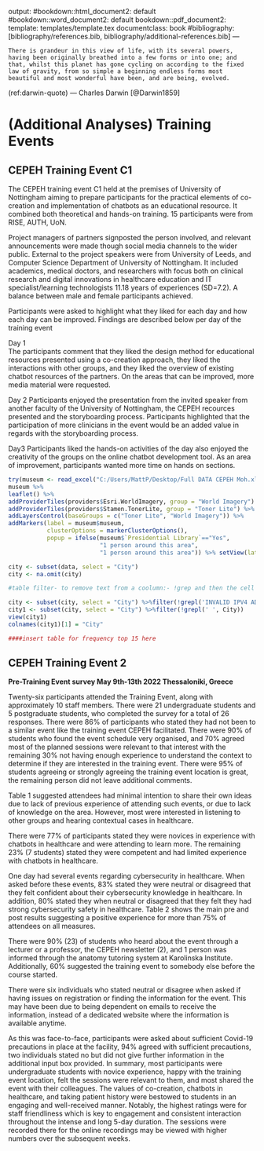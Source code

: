 output:
  #bookdown::html_document2: default
  #bookdown::word_document2: default
  bookdown::pdf_document2: 
    template: templates/template.tex
documentclass: book
#bibliography: [bibliography/references.bib, bibliography/additional-references.bib]
---

```block
There is grandeur in this view of life, with its several powers, having been originally breathed into a few forms or into one; and that, whilst this planet has gone cycling on according to the fixed law of gravity, from so simple a beginning endless forms most beautiful and most wonderful have been, and are being, evolved.
```
(ref:darwin-quote) --- Charles Darwin [@Darwin1859]
<!-- note that the quote author won't show up when you knit just a single chapter -->
  

# (Additional Analyses) Training Events {#cites-and-refs}

\chaptermark{Citations and cross-refs}
\minitoc <!-- this will include a mini table of contents-->


## CEPEH Training Event C1


The CEPEH training event C1 held at the premises of University of Nottingham aiming to prepare participants for the practical elements of co-creation and implementation of chatbots as an educational resource. It combined both theoretical and hands-on training.
15 participants were from RISE, AUTH, UoN.

Project managers of partners signposted the person involved, and relevant announcements were made though social media channels to the wider public. External to the project speakers were from University of Leeds, and Computer Science Department of University of Nottingham. It included academics, medical doctors, and researchers with focus both on clinical research and digital innovations in healthcare education and IT specialist/learning technologists 11.18 years of experiences (SD=7.2). A balance between male and female participants achieved.



Participants were asked to highlight what they liked for each day and how each day can be improved. Findings are described below per day of the training event


Day 1  
The participants comment that they liked the design method for educational resources presented using a co-creation approach, they liked the interactions with other groups, and they liked the overview of existing chatbot resources of the partners. On the areas that can be improved, more media material were requested.


Day 2
Participants enjoyed the presentation from the invited speaker from another faculty of the University of Nottingham, the CEPEH recources presented and the storyboarding process. Participants highlighted that the participation of more clinicians in the event would be an added value in regards with the storyboarding process.


Day3
Participants liked the hands-on activities of the day also enjoyed the creativity of the groups on the online chatbot development tool. As an area of improvement, participants wanted more time on hands on sections.



```r
try(museum <- read_excel("C:/Users/MattP/Desktop/Full DATA CEPEH Moh.xlsx"))
museum %>%
leaflet() %>%
addProviderTiles(providers$Esri.WorldImagery, group = "World Imagery") %>%
addProviderTiles(providers$Stamen.TonerLite, group = "Toner Lite") %>%
addLayersControl(baseGroups = c("Toner Lite", "World Imagery")) %>%
addMarkers(label = museum$museum,
           clusterOptions = markerClusterOptions(),
           popup = ifelse(museum$`Presidential Library`=="Yes",
                          "1 person around this area",
                          "1 person around this area")) %>% setView(lat = 53.921236496, lng = -1.1392187894608434, zoom = 09)
```


```r

city <- subset(data, select = "City")
city <- na.omit(city)

#table filter- to remove text from a coolumn:- !grep and then the cell text 

city <- subset(city, select = "City") %>%filter(!grepl('INVALID IPV4 ADDRESS', City))
city1 <- subset(city, select = "City") %>%filter(!grepl(' ', City))
view(city1)
colnames(city1)[1] = "City"

####insert table for frequency top 15 here

```


## CEPEH Training Event 2

**Pre-Training Event survey May 9th-13th 2022 Thessaloniki, Greece**

Twenty-six participants attended the Training Event, along with approximately 10 staff members. There were 21 undergraduate students and 5 postgraduate students, who completed the survey for a total of 26 responses. There were 86% of participants who stated they had not been to a similar event like the training event CEPEH facilitated. There were 90% of students who found the event schedule very organised, and 70% agreed most of the planned sessions were relevant to that interest with the remaining 30% not having enough experience to understand the context to determine if they are interested in the training event. There were 95% of students agreeing or strongly agreeing the training event location is great, the remaining person did not leave additional comments. 


Table 1 suggested attendees had minimal intention to share their own ideas due to lack of previous experience of attending such events, or due to lack of knowledge on the area. However, most were interested in listening to other groups and hearing contextual cases in healthcare.



There were 77% of participants stated they were novices in experience with chatbots in healthcare and were attending to learn more.  The remaining 23% (7 students) stated they were competent and had limited experience with chatbots in healthcare.


One day had several events regarding cybersecurity in healthcare. When asked before these events, 83% stated they were neutral or disagreed that they felt confident about their cybersecurity knowledge in healthcare. In addition, 80% stated they when neutral or disagreed that they felt they had strong cybersecurity safety in healthcare.  Table 2 shows the main pre and post results suggesting a positive experience for more than 75% of attendees on all measures. 



There were 90% (23) of students who heard about the event through a lecturer or a professor, the CEPEH newsletter (2), and 1 person was informed through the anatomy tutoring system at Karolinska Institute. Additionally, 60% suggested the training event to somebody else before the course started.


There were six individuals who stated neutral or disagree when asked if having issues on registration or finding the information for the event. This may have been due to being dependent on emails to receive the information, instead of a dedicated website where the information is available anytime. 


As this was face-to-face, participants were asked about sufficient Covid-19 precautions in place at the facility, 94% agreed with sufficient precautions, two individuals stated no but did not give further information in the additional input box provided.
In summary, most participants were undergraduate students with novice experience, happy with the training event location, felt the sessions were relevant to them, and most shared the event with their colleagues. The values of co-creation, chatbots in healthcare, and taking patient history were bestowed to students in an engaging and well-received manner. Notably, the highest ratings were for staff friendliness which is key to engagement and consistent interaction throughout the intense and long 5-day duration. The sessions were recorded there for the online recordings may be viewed with higher numbers over the subsequent weeks. 



